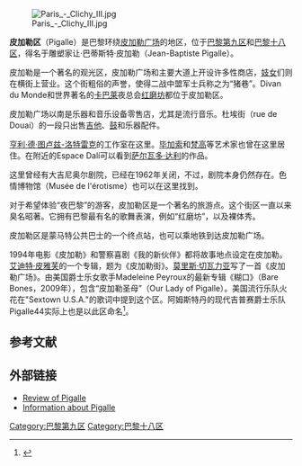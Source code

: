 [[Image:Paris_-_Clichy_III.jpg|thumb]]

'''皮加勒区'''（Pigalle）是巴黎环绕[[皮加勒广场|皮加勒广场]]的地区，位于[[巴黎第九区|巴黎第九区]]和[[巴黎十八区|巴黎十八区]]，得名于雕塑家让·巴蒂斯特·皮加勒（Jean-Baptiste Pigalle）。 

皮加勒是一个著名的观光区，皮加勒广场和主要大道上开设许多性商店，[[妓女|妓女]]们则在横街上营业。这个街粗俗的声誉，使得二战中盟军士兵称之为“猪巷”。Divan du Monde和世界著名的[[卡巴莱|卡巴莱]]夜总会[[红磨坊|红磨坊]]都位于皮加勒区。

皮加勒广场以南是乐器和音乐设备零售店，尤其是流行音乐。杜埃街（rue de Douai）的一段只出售[[吉他|吉他]]、[[鼓|鼓]]和乐器配件。 

[[亨利·德·图卢兹-洛特雷克|亨利·德·图卢兹-洛特雷克]]的工作室在这里。[[毕加索|毕加索]]和[[梵高|梵高]]等艺术家也曾在这里居住。在附近的Espace Dalí可以看到[[萨尔瓦多·达利|萨尔瓦多·达利]]的作品。

这里曾经有大吉尼奥尔剧院，已经在1962年关闭，不过，剧院本身仍然存在。色情博物馆（Musée de l'érotisme）也可以在这里找到。 

对于希望体验“夜巴黎”的游客，皮加勒区是一个著名的旅游点。这个街区一直以来臭名昭著。它拥有巴黎最有名的歌舞表演，例如“红磨坊”，以及裸体秀。

皮加勒区是蒙马特公共巴士的一个终点站，也可以乘地铁到达皮加勒广场。 

1994年电影《皮加勒》和警察喜剧《我的新伙伴》都将故事地点设定在皮加勒。[[艾迪特·皮雅芙|艾迪特·皮雅芙]]的一个专辑，题为《皮加勒街》。[[莫里斯·切瓦力亚|莫里斯·切瓦力亚]]写了一首《皮加勒广场》。由美国爵士乐女歌手Madeleine Peyroux的最新专辑《糊口》（Bare Bones，2009年），包含“皮加勒圣母”（Our Lady of Pigalle）。美国流行乐队火花在"Sextown U.S.A."的歌词中提到这个区。阿姆斯特丹的现代吉普赛爵士乐队Pigalle44实际上也是以此区命名<ref>{{Cite web |url=http://www.pigalle44.nl/ |title=存档副本 |accessdate=2010-01-18 |archive-date=2009-04-29 |archive-url=https://web.archive.org/web/20090429070557/http://www.pigalle44.nl/ |dead-url=no }}</ref>。
==参考文献== 
<references/>

==外部链接==
*[http://gofrance.about.com/cs/sexadultsonly/a/pigalleplace.htm Review of Pigalle] {{Wayback|url=http://gofrance.about.com/cs/sexadultsonly/a/pigalleplace.htm |date=20090214073027 }}
*[https://web.archive.org/web/20060830182154/http://www.rendezvousfrance.com/pigalle.html Information about Pigalle]

{{Coord|48|52|56.20|N|2|20|14.50|E|region:FR_type:landmark|display=title}}
{{巴黎名胜}}

[[Category:巴黎第九区|Category:巴黎第九区]]
[[Category:巴黎十八区|Category:巴黎十八区]]